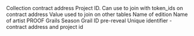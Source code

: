 <ParamField path="contract_address">
Collection contract address
</ParamField>
<ParamField path="project_id">
Project ID. Can use to join with token_ids on contract address
</ParamField>
<ParamField path="project_id_base_value">
Value used to join on other tables
</ParamField>
<ParamField path="collection_name">
Name of edition
</ParamField>
<ParamField path="artist_name">
Name of artist
</ParamField>
<ParamField path="grails_season">
PROOF Grails Season
</ParamField>
<ParamField path="grail_id">
Grail ID pre-reveal
</ParamField>
<ParamField path="art_collection_unique_id">
Unique identifier - contract address and project id
</ParamField>
